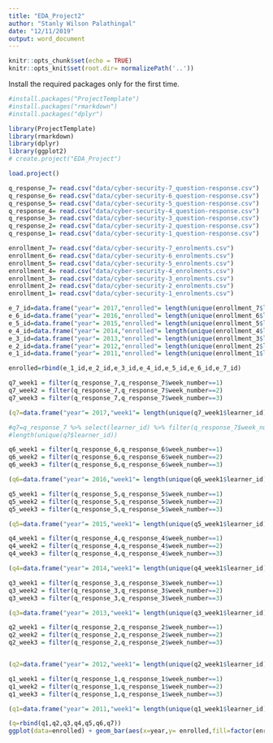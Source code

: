 ---
title: "EDA_Project2"
author: "Stanly Wilson Palathingal"
date: "12/11/2019"
output: word_document
---

```{r setup, include=FALSE}
knitr::opts_chunk$set(echo = TRUE)
knitr::opts_knit$set(root.dir= normalizePath('..'))
```

Install the required packages only for the first time.
```{r Installation of packages, message=FALSE}
#install.packages("ProjectTemplate")
#install.packages("rmarkdown")
#install.packages("dplyr")
```

```{r Load library and create the project, message=FALSE}
library(ProjectTemplate)
library(rmarkdown)
library(dplyr)
library(ggplot2)
# create.project("EDA_Project")
```

```{r Setting of working directory and load project}
load.project()
```

```{r Loading the question response dataset}
q_response_7= read.csv("data/cyber-security-7_question-response.csv")
q_response_6= read.csv("data/cyber-security-6_question-response.csv")
q_response_5= read.csv("data/cyber-security-5_question-response.csv")
q_response_4= read.csv("data/cyber-security-4_question-response.csv")
q_response_3= read.csv("data/cyber-security-3_question-response.csv")
q_response_2= read.csv("data/cyber-security-2_question-response.csv")
q_response_1= read.csv("data/cyber-security-1_question-response.csv")

```


```{r loading the enrollment data}
enrollment_7= read.csv("data/cyber-security-7_enrolments.csv")
enrollment_6= read.csv("data/cyber-security-6_enrolments.csv")
enrollment_5= read.csv("data/cyber-security-5_enrolments.csv")
enrollment_4= read.csv("data/cyber-security-4_enrolments.csv")
enrollment_3= read.csv("data/cyber-security-3_enrolments.csv")
enrollment_2= read.csv("data/cyber-security-2_enrolments.csv")
enrollment_1= read.csv("data/cyber-security-1_enrolments.csv")
```

```{r extracting the id from enrollment data}
e_7_id=data.frame("year"= 2017,"enrolled"= length(unique(enrollment_7$learner_id)))
e_6_id=data.frame("year"= 2016,"enrolled"= length(unique(enrollment_6$learner_id)))
e_5_id=data.frame("year"= 2015,"enrolled"= length(unique(enrollment_5$learner_id)))
e_4_id=data.frame("year"= 2014,"enrolled"= length(unique(enrollment_4$learner_id)))
e_3_id=data.frame("year"= 2013,"enrolled"= length(unique(enrollment_3$learner_id)))
e_2_id=data.frame("year"= 2012,"enrolled"= length(unique(enrollment_2$learner_id)))
e_1_id=data.frame("year"= 2011,"enrolled"= length(unique(enrollment_1$learner_id)))

enrolled=rbind(e_1_id,e_2_id,e_3_id,e_4_id,e_5_id,e_6_id,e_7_id)
```


```{r Extracting the data from 7}
q7_week1 = filter(q_response_7,q_response_7$week_number==1)
q7_week2 = filter(q_response_7,q_response_7$week_number==2)
q7_week3 = filter(q_response_7,q_response_7$week_number==3)

(q7=data.frame("year"= 2017,"week1"= length(unique(q7_week1$learner_id)), "week2"= length(unique(q7_week2$learner_id)), "week3"= length(unique(q7_week3$learner_id))))

#q7=q_response_7 %>% select(learner_id) %>% filter(q_response_7$week_number==1)
#length(unique(q7$learner_id))

```




```{r Extracting the data from 6}
q6_week1 = filter(q_response_6,q_response_6$week_number==1)
q6_week2 = filter(q_response_6,q_response_6$week_number==2)
q6_week3 = filter(q_response_6,q_response_6$week_number==3)

(q6=data.frame("year"= 2016,"week1"= length(unique(q6_week1$learner_id)), "week2"= length(unique(q6_week2$learner_id)), "week3"= length(unique(q6_week3$learner_id))))

```

```{r Extracting the data from 5}
q5_week1 = filter(q_response_5,q_response_5$week_number==1)
q5_week2 = filter(q_response_5,q_response_5$week_number==2)
q5_week3 = filter(q_response_5,q_response_5$week_number==3)

(q5=data.frame("year"= 2015,"week1"= length(unique(q5_week1$learner_id)), "week2"= length(unique(q5_week2$learner_id)), "week3"= length(unique(q5_week3$learner_id))))
```

```{r Extracting the data from 4}
q4_week1 = filter(q_response_4,q_response_4$week_number==1)
q4_week2 = filter(q_response_4,q_response_4$week_number==2)
q4_week3 = filter(q_response_4,q_response_4$week_number==3)

(q4=data.frame("year"= 2014,"week1"= length(unique(q4_week1$learner_id)), "week2"= length(unique(q4_week2$learner_id)), "week3"= length(unique(q4_week3$learner_id))))

```


```{r Extracting the data from 3}
q3_week1 = filter(q_response_3,q_response_3$week_number==1)
q3_week2 = filter(q_response_3,q_response_3$week_number==2)
q3_week3 = filter(q_response_3,q_response_3$week_number==3)

(q3=data.frame("year"= 2013,"week1"= length(unique(q3_week1$learner_id)), "week2"= length(unique(q3_week2$learner_id)), "week3"= length(unique(q3_week3$learner_id))))

```


```{r Extracting the data from 2}
q2_week1 = filter(q_response_2,q_response_2$week_number==1)
q2_week2 = filter(q_response_2,q_response_2$week_number==2)
q2_week3 = filter(q_response_2,q_response_2$week_number==3)


(q2=data.frame("year"= 2012,"week1"= length(unique(q2_week1$learner_id)), "week2"= length(unique(q2_week2$learner_id)), "week3"= length(unique(q2_week3$learner_id))))
```


```{r Extracting the data from 1}
q1_week1 = filter(q_response_1,q_response_1$week_number==1)
q1_week2 = filter(q_response_1,q_response_1$week_number==2)
q1_week3 = filter(q_response_1,q_response_1$week_number==3)

(q1=data.frame("year"= 2011,"week1"= length(unique(q1_week1$learner_id)), "week2"= length(unique(q1_week2$learner_id)), "week3"= length(unique(q1_week3$learner_id))))
```

```{r combining of the q_respose table, fig.height=6,fig.width= 10}
(q=rbind(q1,q2,q3,q4,q5,q6,q7))
ggplot(data=enrolled) + geom_bar(aes(x=year,y= enrolled,fill=factor(enrolled)), stat = "identity") 


```

